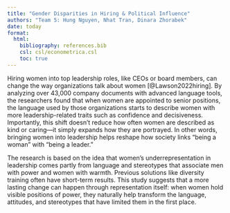 ```yaml
---
title: "Gender Disparities in Hiring & Political Influence"
authors: "Team 5: Hung Nguyen, Nhat Tran, Dinara Zhorabek"
date: today
format: 
  html:
    bibliography: references.bib
    csl: csl/econometrica.csl
    toc: true
---
```

<!-- Importance of topic -->

<!--  -->
Hiring women into top leadership roles, like CEOs or board members, can change the way organizations talk about women [@Lawson2022hiring]. By analyzing over 43,000 company documents with advanced language tools, the researchers found that when women are appointed to senior positions, the language used by those organizations starts to describe women with more leadership-related traits such as confidence and decisiveness. Importantly, this shift doesn’t reduce how often women are described as kind or caring—it simply expands how they are portrayed. In other words, bringing women into leadership helps reshape how society links “being a woman” with “being a leader.”

The research is based on the idea that women’s underrepresentation in leadership comes partly from language and stereotypes that associate men with power and women with warmth. Previous solutions like diversity training often have short-term results. This study suggests that a more lasting change can happen through representation itself: when women hold visible positions of power, they naturally help transform the language, attitudes, and stereotypes that have limited them in the first place.

<!-- Specific case / Woman prime minister in Japan -->

<!--  -->